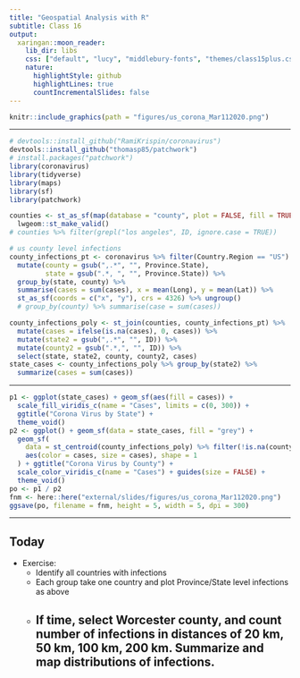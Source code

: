 ```yaml
---
title: "Geospatial Analysis with R"
subtitle: Class 16
output:
  xaringan::moon_reader:
    lib_dir: libs
    css: ["default", "lucy", "middlebury-fonts", "themes/class15plus.css"]
    nature:
      highlightStyle: github
      highlightLines: true
      countIncrementalSlides: false
---
```



```r
knitr::include_graphics(path = "figures/us_corona_Mar112020.png")
```

---

```r
# devtools::install_github("RamiKrispin/coronavirus")
devtools::install_github("thomasp85/patchwork")
# install.packages("patchwork")
library(coronavirus)
library(tidyverse)
library(maps)
library(sf)
library(patchwork)

counties <- st_as_sf(map(database = "county", plot = FALSE, fill = TRUE)) %>% 
  lwgeom::st_make_valid()
# counties %>% filter(grepl("los angeles", ID, ignore.case = TRUE))

# us county level infections
county_infections_pt <- coronavirus %>% filter(Country.Region == "US") %>%   
  mutate(county = gsub(",.*", "", Province.State),
         state = gsub(".*, ", "", Province.State)) %>%
  group_by(state, county) %>% 
  summarise(cases = sum(cases), x = mean(Long), y = mean(Lat)) %>% 
  st_as_sf(coords = c("x", "y"), crs = 4326) %>% ungroup()
  # group_by(county) %>% summarise(case = sum(cases))

county_infections_poly <- st_join(counties, county_infections_pt) %>% 
  mutate(cases = ifelse(is.na(cases), 0, cases)) %>% 
  mutate(state2 = gsub(",.*", "", ID)) %>% 
  mutate(county2 = gsub(".*,", "", ID)) %>% 
  select(state, state2, county, county2, cases)
state_cases <- county_infections_poly %>% group_by(state2) %>% 
  summarize(cases = sum(cases))
```

---

```r
p1 <- ggplot(state_cases) + geom_sf(aes(fill = cases)) + 
  scale_fill_viridis_c(name = "Cases", limits = c(0, 300)) +
  ggtitle("Corona Virus by State") + 
  theme_void()
p2 <- ggplot() + geom_sf(data = state_cases, fill = "grey") + 
  geom_sf(
    data = st_centroid(county_infections_poly) %>% filter(!is.na(county)), 
    aes(color = cases, size = cases), shape = 1
  ) + ggtitle("Corona Virus by County") + 
  scale_color_viridis_c(name = "Cases") + guides(size = FALSE) + 
  theme_void()
po <- p1 / p2
fnm <- here::here("external/slides/figures/us_corona_Mar112020.png")
ggsave(po, filename = fnm, height = 5, width = 5, dpi = 300)
```


---

## Today

- Exercise:
  - Identify all countries with infections
  - Each group take one country and plot Province/State level infections as above
  - If time, select Worcester county, and count number of infections in distances of 20 km, 50 km, 100 km,  200 km. Summarize and map distributions of infections.
---

